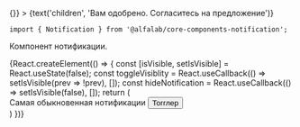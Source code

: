 

<Meta
    title='Компоненты'
    component={Notification}
/>

<!-- Canvas -->

<Story name='Notification'>
    <Notification
        icon={select('icon', ['negative', 'positive', 'warning', undefined], 'positive')}
        title={text('title', 'Поздравляем, полный успех')}
        visible={boolean('visible', true)}
        hasCloser={boolean('hasCloser', true)}
        offset={number('offset', 48)}
        onClose={() => {}}
    >
        {text('children', 'Вам одобрено. Согласитесь на предложение')}
    </Notification>
</Story>

<!-- Docs -->

<ComponentHeader
    name='Notification'
    version={version}
    package='@alfalab/core-components-notification'
    stage={2}
/>

```tsx
import { Notification } from '@alfalab/core-components-notification';
```

Компонент нотификации.

<Preview>
    {React.createElement(() => {
        const [isVisible, setIsVisible] = React.useState(false);
        const toggleVisiblity = React.useCallback(() => setIsVisible(prev => !prev), []);
        const hideNotification = React.useCallback(() => setIsVisible(false), []);
        return (
            <div>
                <Notification
                    icon='positive'
                    title='Компонент нотификации'
                    visible={isVisible}
                    onClickOutside={hideNotification}
                    onClose={hideNotification}
                    onCloseTimeout={hideNotification}
                >
                    Самая обыкновенная нотификации
                </Notification>
                <Button onClick={toggleVisiblity}>Тогглер</Button>
            </div>)
    })}
</Preview>

<Props of={Notification} />


